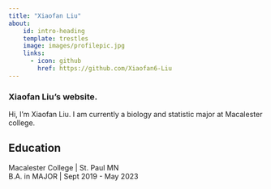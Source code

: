 ```yaml
---
title: "Xiaofan Liu"
about:
    id: intro-heading
    template: trestles
    image: images/profilepic.jpg
    links:
      - icon: github
        href: https://github.com/Xiaofan6-Liu
---
```


### Xiaofan Liu's website.

:::{#intro-heading}

Hi, I'm Xiaofan Liu. I am currently a biology and statistic major at Macalester college.  

## Education

Macalester College | St. Paul MN <br>
B.A. in MAJOR | Sept 2019 - May 2023

:::








